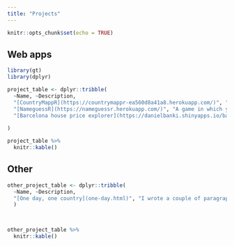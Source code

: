 ```yaml
---
title: "Projects"
---
```


```r
knitr::opts_chunk$set(echo = TRUE)
```

## Web apps

```r
library(gt)
library(dplyr)

project_table <- dplyr::tribble(
  ~Name, ~Description,
  "[CountryMappR](https://countrymappr-ea560d8a41a8.herokuapp.com/)", "An app to track the countries (and regions in some countries) I've visited.",
  "[NameguessR](https://nameguessr.herokuapp.com/)", "A game in which you guess a person's nationality from their name.",
  "[Barcelona house price explorer](https://danielbanki.shinyapps.io/barcelona-house-prices-explorer/)", "An interactive app to visualise house prices in Barcelona."
  
)
```


```r
project_table %>% 
  knitr::kable()

```

## Other
```r


other_project_table <- dplyr::tribble(
  ~Name, ~Description,
  "[One day, one country](one-day.html)", "I wrote a couple of paragraphs about a new country every day for some time. I then pulled the plug on the project, focusing on other types of writing instead."
  )
  



```

```r
other_project_table %>% 
  knitr::kable()

```